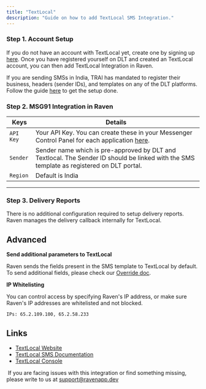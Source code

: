 ```yaml
---
title: "TextLocal"
description: "Guide on how to add TextLocal SMS Integration."
---
```


### Step 1. Account Setup

If you do not have an account with TextLocal yet, create one by signing up
[here](https://www.textlocal.com/signup/). Once you have registered yourself on
DLT and created an TextLocal account, you can then add TextLocal Integration in
Raven.

<Note>

If you are sending SMSs in India, TRAI has mandated to register their business,
headers (sender IDs), and templates on any of the DLT platforms. Follow the
guide [here](https://www.textlocal.in/tcccpr-trai-dlt-registration/) to get the
setup done.

</Note>

### Step 2. MSG91 Integration in Raven

| Keys      | Details                                                                                                                                         |
| --------- | ----------------------------------------------------------------------------------------------------------------------------------------------- |
| `API Key` | Your API Key. You can create these in your Messenger Control Panel for each application [here](https://control.textlocal.in/settings/apikeys/). |
| `Sender`  | Sender name which is pre-approved by DLT and Textlocal. The Sender ID should be linked with the SMS template as registered on DLT portal.       |
| `Region`  | Default is India                                                                                                                                |

---

### Step 3. Delivery Reports

There is no additional configuration required to setup delivery reports. Raven
manages the delivery callback internally for TextLocal.

## Advanced

**Send additional parameters to TextLocal**

Raven sends the fields present in the SMS template to TextLocal by default. To
send additional fields, please check our [Override doc](/sms/sms-template).

**IP Whitelisting**

You can control access by specifying Raven's IP address, or make sure Raven's IP
addresses are whitelisted and not blocked.

    IPs: 65.2.109.100, 65.2.58.233

## Links

- [TextLocal Website](https://www.textlocal.in/)
- [TextLocal SMS Documentation](https://api.textlocal.in/docs/sendsms)
- [TextLocal Console](https://control.textlocal.in/)​

​<Info> If you are facing issues with this integration or find something
missing, please write to us at support@ravenapp.dev </Info>
